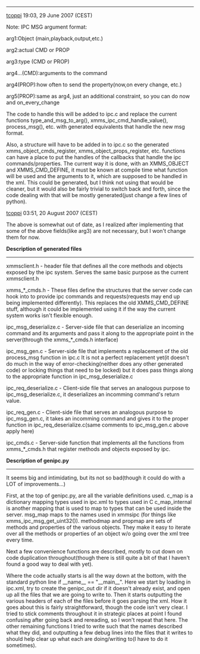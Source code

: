 ----
[[User:Tcoppi|tcoppi]] 19:03, 29 June 2007 (CEST)

Note:
IPC MSG argument format:

arg1:Object (main,playback,output,etc.)

arg2:actual CMD or PROP

arg3:type (CMD or PROP)

arg4...(CMD):arguments to the command

arg4(PROP):how often to send the property(now,on every change, etc.)

arg5(PROP):same as arg4, just an additional constraint, so you can do now and on_every_change

The code to handle this will be added to ipc.c and replace the current functions type_and_msg_to_arg(), xmms_ipc_cmd_handle_value(), process_msg(), etc. with generated equivalents that handle the new msg format. 

Also, a structure will have to be added in to ipc.c so the generated xmms_object_cmds_register, xmms_object_props_register, etc. functions can have a place to put the handles of the callbacks that handle the ipc commands/properties. 
The current way it is done, with an XMMS_OBJECT and XMMS_CMD_DEFINE, it must be known at compile time what function will be used and the arguments to it, which are supposed to be handled in the xml. This could be generated, but I think not using that would be cleaner, but it would also be fairly trivial to switch back and forth, since the code dealing with that will be mostly generated(just change a few lines of python).

[[User:Tcoppi|tcoppi]] 03:51, 20 August 2007 (CEST)

The above is somewhat out of date, as I realized after implementing that some of the above fields(like arg3) are not necessary, but I won't change them for now.


'''Description of generated files'''
----

xmmsclient.h - header file that defines all the core methods and objects exposed by the ipc system. Serves the same basic purpose as the current xmmsclient.h

xmms_*_cmds.h - These files define the structures that the server code can hook into to provide ipc commands and requests(requests may end up being implemented differently). This replaces the old XMMS_CMD_DEFINE stuff, although it could be implemented using it if the way the current system works isn't flexible enough.

ipc_msg_deserialize.c - Server-side file that can deserialize an incoming command and its arguments and pass it along to the appropriate point in the server(through the xmms_*_cmds.h interface)

ipc_msg_gen.c - Server-side file that implements a replacement of the old process_msg function in ipc.c  It is not a perfect replacement yet(it doesn't do much in the way of error-checking(neither does any other generated code) or locking things that need to be locked) but it does pass things along to the appropriate function in ipc_msg_deserialize.c

ipc_req_deserialize.c - Client-side file that serves an analogous purpose to ipc_msg_deserialize.c, it deserializes an incomming command's return value.

ipc_req_gen.c - Client-side file that serves an analogous purpose to ipc_msg_gen.c, it takes an incomming command and gives it to the proper function in ipc_req_deserialize.c(same comments to ipc_msg_gen.c above apply here)

ipc_cmds.c - Server-side function that implements all the functions from xmms_*_cmds.h that register methods and objects exposed by ipc.


'''Description of genipc.py'''
----

It seems big and intimidating, but its not so bad(though it could do with a LOT of improvements...)

First, at the top of genipc.py, are all the variable definitions used. c_map is a dictionary mapping types used in ipc.xml to types used in C
c_map_internal is another mapping that is used to map to types that can be used inside the server. msg_map maps to the names used in xmmsipc (for things like xmms_ipc_msg_get_uint32()). methodmap and propmap are sets of methods and properties of the various objects. They make it easy to iterate over all the methods or properties of an object w/o going over the xml tree every time.

Next a few convenience functions are described, mostly to cut down on code duplication throughout(though there is still quite a bit of that I haven't found a good way to deal with yet).

Where the code actually starts is all the way down at the bottom, with the standard python line if __name__ == "__main__". Here we start by loading in ipc.xml, try to create the genipc_out dir if it doesn't already exist, and open up all the files that we are going to write to. Then it starts outputting the various headers of each of the files before it goes parsing the xml. How it goes about this is fairly straightforward, though the code isn't very clear. I tried to stick comments throughout it in strategic places at point I found confusing after going back and rereading, so I won't repeat that here. The other remaining functions I tried to write such that the names described what they did, and outputting a few debug lines into the files that it writes to should help clear up what each are doing/writing to(I have to do it sometimes).